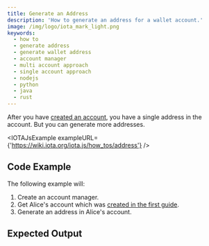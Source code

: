 ```yaml
---
title: Generate an Address
description: 'How to generate an address for a wallet account.'
image: /img/logo/iota_mark_light.png
keywords:
  - how to
  - generate address
  - generate wallet address
  - account manager
  - multi account approach
  - single account approach
  - nodejs
  - python
  - java
  - rust
---
```



After you have [created an account](01_create_a_wallet_account.mdx), you have a single address in the account. But you can generate more addresses.

<TipAccountApproaches />

<IOTAJsExample exampleURL={'https://wiki.iota.org/iota.js/how_tos/address'} />

## Code Example

The following example will:

1. Create an account manager.
2. Get Alice's account which was [created in the first guide](01_create_a_wallet_account.mdx).
3. Generate an address in Alice's account.

<Tabs groupId="language">
  <TabItem value="rust" label="Rust">
    <RustCode />
  </TabItem>
  <TabItem value="node" label="Node.js">
    <NodejsCode />
  </TabItem>
  <TabItem value="python" label="Python">
    <PythonCode />
  </TabItem>
  <TabItem value="java" label="Java">
    <JavaCode />
  </TabItem>
</Tabs>

## Expected Output

<Tabs groupId="language">
  <TabItem value="rust" label="Rust">
    <RustOutput />
  </TabItem>
  <TabItem value="node" label="Node.js">
    <NodejsOutput />
  </TabItem>
  <TabItem value="python" label="Python">
    <PythonOutput />
  </TabItem>
  <TabItem value="java" label="Java">
    <JavaOutput />
  </TabItem>
</Tabs>
